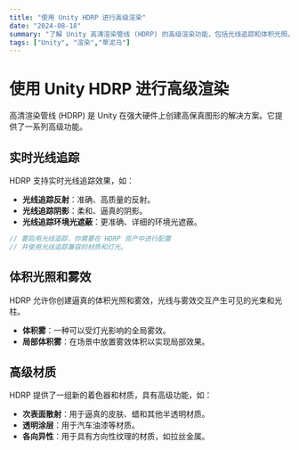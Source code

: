 ```yaml
---
title: "使用 Unity HDRP 进行高级渲染"
date: "2024-08-18"
summary: "了解 Unity 高清渲染管线 (HDRP) 的高级渲染功能，包括光线追踪和体积光照。"
tags: ["Unity", "渲染","草泥马"]
---
```


# 使用 Unity HDRP 进行高级渲染

高清渲染管线 (HDRP) 是 Unity 在强大硬件上创建高保真图形的解决方案。它提供了一系列高级功能。

## 实时光线追踪

HDRP 支持实时光线追踪效果，如：

- **光线追踪反射**：准确、高质量的反射。
- **光线追踪阴影**：柔和、逼真的阴影。
- **光线追踪环境光遮蔽**：更准确、详细的环境光遮蔽。

```csharp
// 要启用光线追踪，你需要在 HDRP 资产中进行配置
// 并使用光线追踪兼容的材质和灯光。
```

## 体积光照和雾效

HDRP 允许你创建逼真的体积光照和雾效，光线与雾效交互产生可见的光束和光柱。

- **体积雾**：一种可以受灯光影响的全局雾效。
- **局部体积雾**：在场景中放置雾效体积以实现局部效果。

## 高级材质

HDRP 提供了一组新的着色器和材质，具有高级功能，如：

- **次表面散射**：用于逼真的皮肤、蜡和其他半透明材质。
- **透明涂层**：用于汽车油漆等材质。
- **各向异性**：用于具有方向性纹理的材质，如拉丝金属。
